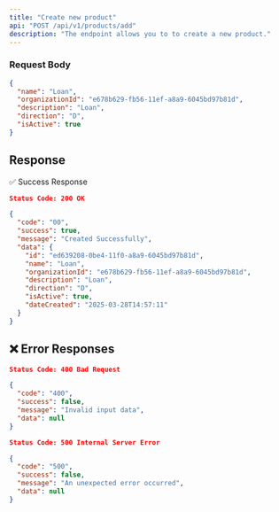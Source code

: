 ```yaml
---
title: "Create new product"
api: "POST /api/v1/products/add"
description: "The endpoint allows you to to create a new product."
---
```


### **Request Body**

```json
{
  "name": "Loan",
  "organizationId": "e678b629-fb56-11ef-a8a9-6045bd97b81d",
  "description": "Loan",
  "direction": "D",
  "isActive": true
}
```


## Response

✅ Success Response
```json
Status Code: 200 OK

{
  "code": "00",
  "success": true,
  "message": "Created Successfully",
  "data": {
    "id": "ed639208-0be4-11f0-a8a9-6045bd97b81d",
    "name": "Loan",
    "organizationId": "e678b629-fb56-11ef-a8a9-6045bd97b81d",
    "description": "Loan",
    "direction": "D",
    "isActive": true,
    "dateCreated": "2025-03-28T14:57:11"
  }
}

```

## ❌ Error Responses

```json
Status Code: 400 Bad Request

{
  "code": "400",
  "success": false,
  "message": "Invalid input data",
  "data": null
}

Status Code: 500 Internal Server Error

{
  "code": "500",
  "success": false,
  "message": "An unexpected error occurred",
  "data": null
}
